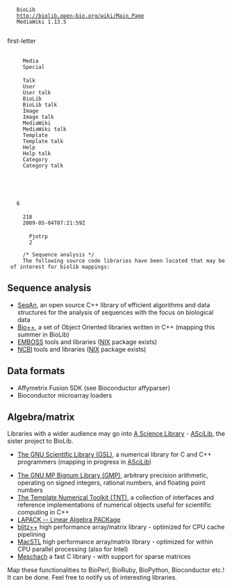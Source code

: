 <mediawiki xmlns="http://www.mediawiki.org/xml/export-0.3/" xmlns:xsi="http://www.w3.org/2001/XMLSchema-instance" xsi:schemaLocation="http://www.mediawiki.org/xml/export-0.3/ http://www.mediawiki.org/xml/export-0.3.xsd" version="0.3" xml:lang="en">
  <siteinfo>
    <sitename>BioLib</sitename>
    <base>http://biolib.open-bio.org/wiki/Main_Page</base>
    <generator>MediaWiki 1.13.5</generator>
    <case>first-letter</case>
      <namespaces>
      <namespace key="-2">Media</namespace>
      <namespace key="-1">Special</namespace>
      <namespace key="0" />
      <namespace key="1">Talk</namespace>
      <namespace key="2">User</namespace>
      <namespace key="3">User talk</namespace>
      <namespace key="4">BioLib</namespace>
      <namespace key="5">BioLib talk</namespace>
      <namespace key="6">Image</namespace>
      <namespace key="7">Image talk</namespace>
      <namespace key="8">MediaWiki</namespace>
      <namespace key="9">MediaWiki talk</namespace>
      <namespace key="10">Template</namespace>
      <namespace key="11">Template talk</namespace>
      <namespace key="12">Help</namespace>
      <namespace key="13">Help talk</namespace>
      <namespace key="14">Category</namespace>
      <namespace key="15">Category talk</namespace>
    </namespaces>
  </siteinfo>
  <page>
    <title>Interesting libraries</title>
    <id>6</id>
    <revision>
      <id>218</id>
      <timestamp>2009-05-04T07:21:59Z</timestamp>
      <contributor>
        <username>Pjotrp</username>
        <id>2</id>
      </contributor>
      <comment>/* Sequence analysis */</comment>
      <text xml:space="preserve">The following source code libraries have been located that may be of interest for biolib mappings:

== Sequence analysis ==

* [http://www.seqan.de/ SeqAn], an open source C++ library of efficient algorithms and data structures for the analysis of sequences with the focus on biological data
* [http://kimura.univ-montp2.fr/BioPP Bio++], a set of Object Oriented libraries written in C++ (mapping this summer in BioLib)
* [http://www.ebi.ac.uk/emboss/ EMBOSS] tools and libraries ([[NIX]] package exists)
* [http://www.ncbi.nlm.nih.gov/IEB/ToolBox/ NCBI] tools and libraries ([[NIX]] package exists)

== Data formats ==

* Affymetrix Fusion SDK (see Bioconductor affyparser)
* Bioconductor microarray loaders

== Algebra/matrix ==


Libraries with a wider audience may go into [http://github.com/pjotrp/ascilib/ A Science Library] - [[ASciLib]], the sister project to BioLib.

* [http://gslwrap.sourceforge.net/index.html The GNU Scientific Library (GSL)], a numerical library for C and C++ programmers (mapping in progress in [[ASciLib]])

* [http://gmplib.org/ The GNU MP Bignum Library (GMP)], arbitrary precision arithmetic, operating on signed integers, rational numbers, and floating point numbers
* [http://math.nist.gov/tnt/ The Template Numerical Toolkit (TNT)], a collection of interfaces and reference implementations of numerical objects useful for scientific computing in C++
* [http://www.netlib.org/lapack/ LAPACK -- Linear Algebra PACKage]
* [http://en.wikipedia.org/wiki/Blitz%2B%2B blitz++] high performance array/matrix library - optimized for CPU cache pipelining
* [http://pixelglow.com/macstl/ MacSTL] high performance array/matrix library - optimized for within CPU parallel processing (also for Intel)
* [http://www.math.uiowa.edu/~dstewart/meschach/FAQ.meschach Meschach] a fast C library - with support for sparse matrices

Map these functionalities to BioPerl, BioRuby, BioPython, Bioconductor etc.! It can be done.
Feel free to notify us of interesting libraries.</text>
    </revision>
  </page>
</mediawiki>
